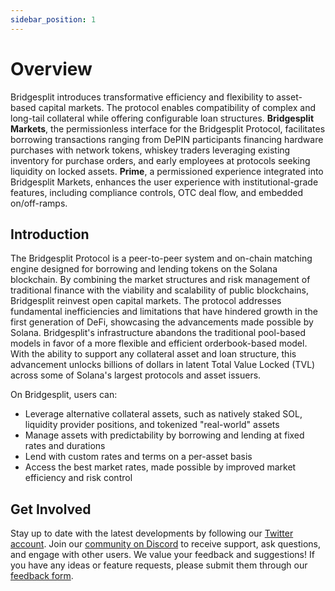 ```yaml
---
sidebar_position: 1
---
```

# Overview
Bridgesplit introduces transformative efficiency and flexibility to asset-based capital markets. The protocol enables compatibility of complex and long-tail collateral while offering configurable loan structures. **Bridgesplit Markets**, the permissionless interface for the Bridgesplit Protocol, facilitates borrowing transactions ranging from DePIN participants financing hardware purchases with network tokens, whiskey traders leveraging existing inventory for purchase orders, and early employees at protocols seeking liquidity on locked assets. **Prime**, a permissioned experience integrated into Bridgesplit Markets, enhances the user experience with institutional-grade features, including compliance controls, OTC deal flow, and embedded on/off-ramps.

## Introduction
The Bridgesplit Protocol is a peer-to-peer system and on-chain matching engine designed for borrowing and lending tokens on the Solana blockchain. By combining the market structures and risk management of traditional finance with the viability and scalability of public blockchains, Bridgesplit reinvest open capital markets. The protocol addresses fundamental inefficiencies and limitations that have hindered growth in the first generation of DeFi, showcasing the advancements made possible by Solana. Bridgesplit's infrastructure abandons the traditional pool-based models in favor of a more flexible and efficient orderbook-based model. With the ability to support any collateral asset and loan structure, this advancement unlocks billions of dollars in latent Total Value Locked (TVL) across some of Solana's largest protocols and asset issuers.

On Bridgesplit, users can:
* Leverage alternative collateral assets, such as natively staked SOL, liquidity provider positions, and tokenized "real-world" assets
* Manage assets with predictability by borrowing and lending at fixed rates and durations
* Lend with custom rates and terms on a per-asset basis 
* Access the best market rates, made possible by improved market efficiency and risk control

<!-- ## Our Products -->
<!-- * Borrow against Staked SOL -->
<!-- * Borrow against LP Positions -->
<!-- * Earn fixed-rate yield * -->

## Get Involved
Stay up to date with the latest developments by following our [Twitter account](https://twitter.com/bridgesplit). Join our [community on Discord](https://discord.com/invite/A9xnqqzACF) to receive support, ask questions, and engage with other users. We value your feedback and suggestions! If you have any ideas or feature requests, please submit them through our [feedback form](https://bridgesplit.canny.io).

<!-- TODO -->
<!-- Add product cards -->
<!-- Add feedback link -->
<!-- Add Discord link -->
<!-- Add Twitter link -->

